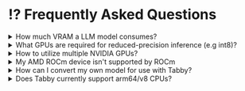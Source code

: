 # ⁉️ Frequently Asked Questions

<details>
  <summary>How much VRAM a LLM model consumes?</summary>
    <div>
        <p>By default, Tabby operates in int8 mode with CUDA, requiring approximately 8GB of VRAM for CodeLlama-7B.</p>
        <p>For ROCm the actual limits are currently largely untested, but the same CodeLlama-7B seems to use 8GB of VRAM as well on a AMD Radeon™ RX 7900 XTX according to the ROCm monitoring tools.</p>
    </div>
</details>

<details>
  <summary>What GPUs are required for reduced-precision inference (e.g int8)?</summary>
  <div>
    <ul>
      <li>int8: Compute Capability >= 7.0 or Compute Capability 6.1</li>
      <li>float16: Compute Capability >= 7.0</li>
      <li>bfloat16: Compute Capability >= 8.0</li>
    </ul>
    <p>
      To determine the mapping between the GPU card type and its compute capability, please visit <a href="https://developer.nvidia.com/cuda-gpus">this page</a>
    </p>
  </div>
</details>

<details>
  <summary>How to utilize multiple NVIDIA GPUs?</summary>
  <div>
    <p>Tabby only supports the use of a single GPU. To utilize multiple GPUs, you can initiate multiple Tabby instances and set CUDA_VISIBLE_DEVICES (for cuda) or HIP_VISIBLE_DEVICES (for rocm) accordingly.</p>
  </div>
</details>

<details>
  <summary>My AMD ROCm device isn't supported by ROCm</summary>
  <div>
    <p>
      You can use the HSA_OVERRIDE_GFX_VERSION variable if there is a similar GPU that is supported by ROCm you can set it to that.
      For example for RDNA2 you can set it to 10.3.0 and to 11.0.0 for RDNA3.
    </p>
  </div>
</details>

<details>
  <summary>How can I convert my own model for use with Tabby?</summary>
  <div>
    <p>Since version 0.5.0, Tabby's inference now operates entirely on llama.cpp, allowing the use of any GGUF-compatible model format with Tabby. To enhance accessibility, we have curated models that we benchmarked, available at <a href="https://github.com/TabbyML/registry-tabby">registry-tabby</a>.</p>
    <p>Users are free to fork the repository to create their own registry. If a user's registry is located at <code>https://github.com/USERNAME/registry-tabby</code>, the model ID will be <code>USERNAME/model</code>.</p>
    <p>For details on the registry format, please refer to <a href="https://github.com/TabbyML/registry-tabby/blob/main/models.json">models.json</a></p>
  </div>
</details>

<details>
  <summary>Does Tabby currently support arm64/v8 CPUs?</summary>
  <div>
    <p>No, we don't have an official fix <b>yet</b>, however we have an experimental <a href="https://github.com/TabbyML/tabby/pull/1022/files">fix</a> available</p>
    <p>To use this fix:</p>
    <ol>
      <li>Clone the tabby repo</li>
      <li>Build the docker image locally with <code>--build-arg ARCHTARGET=amd64</code></li>
      <li>Run the docker image</li>
    </ol>
    <pre>
      <code>git clone https://github.com/TabbyML/tabby.git</code>
      <code>cd tabby</code>
      <code>docker build -t tabby:latest --build-arg ARCHTARGET=amd64 .</code>
      <code>docker run -dt -p 8080:8080 -v $HOME/.tabby:/data --name tabby tabby:latest serve --model TabbyML/StarCoder-1B</code>
    </pre>
  </div>
</details>
